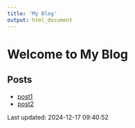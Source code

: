 ```yaml
---
title: 'My Blog'
output: html_document
---
```


# Welcome to My Blog
## Posts
- [post1](posts/post1/post1.html)
- [post2](posts/post2/post2.html)

Last updated: 2024-12-17 09:40:52
